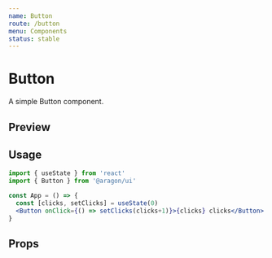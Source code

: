 ```yaml
---
name: Button
route: /button
menu: Components
status: stable
---
```



# Button

A simple Button component.

## Preview

<Preview />

## Usage

```jsx
import { useState } from 'react'
import { Button } from '@aragon/ui'

const App = () => {
  const [clicks, setClicks] = useState(0)
  <Button onClick={() => setClicks(clicks+1)}>{clicks} clicks</Button>
}
```

## Props

<PropsTable of={Button} />
